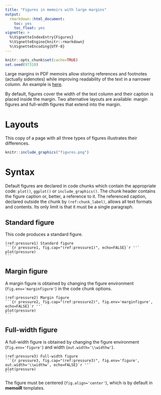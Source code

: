 ```yaml
---
title: "Figures in memoirs with large margins"
output: 
  rmarkdown::html_document:
    toc: yes
    toc_float: yes
vignette: >
  %\VignetteIndexEntry{Figures}
  %\VignetteEngine{knitr::rmarkdown}
  %\VignetteEncoding{UTF-8}
---
```


```r
knitr::opts_chunk$set(cache=TRUE)
set.seed(97310)
```

Large margins in PDF memoirs allow storing references and footnotes (actually sidenotes) while improving readability of the text in a narrower column.
An example is [here](https://ericmarcon.github.io/MesuresBioDiv2/MesuresBD.pdf).

By default, figures cover the width of the text column and their caption is placed inside the margin.
Two alternative layouts are available: margin figures and full-width figures that extend into the margin.

# Layouts

This copy of a page with all three types of figures illustrates their differences.
```r
knitr::include_graphics("figures.png")
```


# Syntax

Default figures are declared in code chunks which contain the appropriate code: `plot()`, `ggplot()` or `include_graphics()`.
The chunk header contains the figure caption or, better, a reference to it.
The referenced caption, declared outside the chunk by `(ref:chunk_label)`, allows all text formats and contents.
Its only limit is that it must be a single paragraph.

## Standard figure

This code produces a standard figure.

````
(ref:pressure1) Standard figure
```{r pressure1, fig.cap="(ref:pressure1)", echo=FALSE}`r ''`
plot(pressure)
```
````

## Margin figure

A margin figure is obtained by changing the figure environment (`fig.env='marginfigure'`) in the code chunk options.

````
(ref:pressure2) Margin figure
```{r pressure2, fig.cap="(ref:pressure2)", fig.env='marginfigure', echo=FALSE}`r ''`
plot(pressure)
```
````

## Full-width figure

A full-width figure is obtained by changing the figure environment (`fig.env='figure'`) and width (`out.width='\\widthw'`).

````
(ref:pressure3) Full-width figure
```{r pressure3, fig.cap="(ref:pressure3)", fig.env='figure', out.width='\\widthw', echo=FALSE}`r ''`
plot(pressure)
```
````

The figure must be centered (`fig.align='center'`), which is by default in **memoiR** templates.
